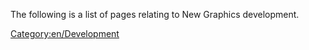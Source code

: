 
The following is a list of pages relating to New Graphics development.

[[Category:en/Development]]
